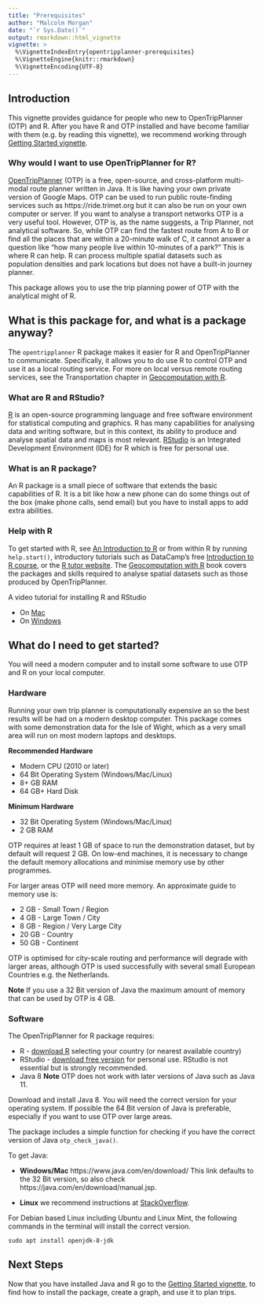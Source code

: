 ```yaml
---
title: "Prerequisites"
author: "Malcolm Morgan"
date: "`r Sys.Date()`"
output: rmarkdown::html_vignette
vignette: >
  %\VignetteIndexEntry{opentripplanner-prerequisites}
  %\VignetteEngine{knitr::rmarkdown}
  %\VignetteEncoding{UTF-8}
---
```



## Introduction

This vignette provides guidance for people who new to OpenTripPlanner (OTP) and R.
After you have R and OTP installed and have become familiar with them (e.g. by reading this vignette), we recommend working through [Getting Started vignette](https://docs.ropensci.org/opentripplanner/articles/opentripplanner.html).

### Why would I want to use OpenTripPlanner for R?

[OpenTripPlanner](http://www.opentripplanner.org/) (OTP) is a free, open-source, and cross-platform multi-modal route planner written in Java.  It is like having your own private version of Google Maps. OTP can be used to run public route-finding services such as https://ride.trimet.org but it can also be run on your own computer or server. If you want to analyse a transport networks OTP is a very useful tool. However, OTP is, as the name suggests, a Trip Planner, not analytical software.  So, while OTP can find the fastest route from A to B or find all the places that are within a 20-minute walk of C, it cannot answer a question like “how many people live within 10-minutes of a park?”  This is where R can help.  R can process multiple spatial datasets such as population densities and park locations but does not have a built-in journey planner. 

This package allows you to use the trip planning power of OTP with the analytical might of R.

## What is this package for, and what is a package anyway?

The `opentripplanner` R package makes it easier for R and OpenTripPlanner to communicate.
Specifically, it allows you to do use R to control OTP and use it as a local routing service.
For more on local versus remote routing services, see the Transportation chapter in [Geocomputation with R](https://geocompr.robinlovelace.net/transport.html).

### What are R and RStudio?

[R](https://www.r-project.org/) is an open-source programming language and free software environment for statistical computing and graphics.  R has many capabilities for analysing data and writing software, but in this context, its ability to produce and analyse spatial data and maps is most relevant. [RStudio](https://www.rstudio.com/) is an Integrated Development Environment (IDE) for R which is free for personal use.

### What is an R package?

An R package is a small piece of software that extends the basic capabilities of R. It is a bit like how a new phone can do some things out of the box (make phone calls, send email) but you have to install apps to add extra abilities.

### Help with R

To get started with R, see [An Introduction to R](https://cran.r-project.org/doc/manuals/r-release/R-intro.pdf) or from within R by running `help.start()`, introductory tutorials such as DataCamp's free [Introduction to R course](https://www.datacamp.com/courses/free-introduction-to-r), or the [R tutor website](http://www.r-tutor.com/r-introduction). The [Geocomputation with R](https://geocompr.robinlovelace.net) book covers the packages and skills required to analyse spatial datasets such as those produced by OpenTripPlanner.

A video tutorial for installing R and RStudio 

* On [Mac](https://www.youtube.com/watch?v=cX532N_XLIs) 
* On [Windows](https://www.youtube.com/watch?v=9-RrkJQQYqY)


## What do I need to get started?

You will need a modern computer and to install some software to use OTP and R on your local computer.

### Hardware

Running your own trip planner is computationally expensive an so the best results will be had on a modern desktop computer. This package comes with some demonstration data for the Isle of Wight, which as a very small area will run on most modern laptops and desktops.

**Recommended Hardware**

* Modern CPU (2010 or later)
* 64 Bit Operating System (Windows/Mac/Linux)
* 8+ GB RAM
* 64 GB+ Hard Disk

**Minimum Hardware**

* 32 Bit Operating System (Windows/Mac/Linux)
* 2 GB RAM

OTP requires at least 1 GB of space to run the demonstration dataset, but by default will request 2 GB. On low-end machines, it is necessary to change the default memory allocations and minimise memory use by other programmes. 

For larger areas OTP will need more memory. An approximate guide to memory use is:

* 2 GB - Small Town / Region
* 4 GB - Large Town / City
* 8 GB - Region / Very Large City
* 20 GB - Country
* 50 GB - Continent

OTP is optimised for city-scale routing and performance will degrade with larger areas, although OTP is used successfully with several small European Countries e.g. the Netherlands.

**Note** If you use a 32 Bit version of Java the maximum amount of memory that can be used by OTP is 4 GB.

### Software

The OpenTripPlanner for R package requires:

* R - [download R](https://cran.r-project.org/mirrors.html) selecting your country (or nearest available country)
* RStudio - [download free version](https://www.rstudio.com/products/rstudio/download/) for personal use. RStudio is not essential but is strongly recommended.
* Java 8 **Note** OTP does not work with later versions of Java such as Java 11.

Download and install Java 8. You will need the correct version for your operating system. If possible the 64 Bit version of Java is preferable, especially if you want to use OTP over large areas.

The package includes a simple function for checking if you have the correct version of Java `otp_check_java()`.

To get Java:

* **Windows/Mac** https://www.java.com/en/download/ This link defaults to the 32 Bit version, so also check https://java.com/en/download/manual.jsp.

* **Linux**  we recommend instructions at [StackOverflow](https://askubuntu.com/questions/740757/switch-between-multiple-java-versions).

For Debian based Linux including Ubuntu and Linux Mint, the following commands in the terminal will install the correct version.

```eval
sudo apt install openjdk-8-jdk
```

## Next Steps

Now that you have installed Java and R go to the [Getting Started vignette](https://docs.ropensci.org/opentripplanner/articles/opentripplanner.html), to find how to install the package, create a graph, and use it to plan trips.
